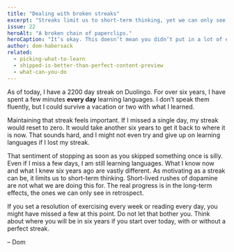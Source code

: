 ```yaml
---
title: "Dealing with broken streaks"
excerpt: "Streaks limit us to short-term thinking, yet we can only see long-term effects in retrospect. It’s okay to break a streak along that way."
issue: 22
heroAlt: "A broken chain of paperclips."
heroCaption: "It’s okay. This doesn’t mean you didn’t put in a lot of effort."
author: dom-habersack
related:
  - picking-what-to-learn
  - shipped-is-better-than-perfect-content-preview
  - what-can-you-do
---
```

As of today, I have a 2200 day streak on Duolingo. For over six years, I have spent a few minutes **every day** learning languages. I don’t speak them fluently, but I could survive a vacation or two with what I learned.

Maintaining that streak feels important. If I missed a single day, my streak would reset to zero. It would take another six years to get it back to where it is now. That sounds hard, and I might not even try and give up on learning languages if I lost my streak.

That sentiment of stopping as soon as you skipped something once is silly. Even if I miss a few days, I am still learning languages.  What I know now and what I knew six years ago are vastly different. As motivating as a streak can be, it limits us to short-term thinking. Short-lived rushes of dopamine are not what we are doing this for. The real progress is in the long-term effects, the ones we can only see in retrospect.

If you set a resolution of exercising every week or reading every day, you might have missed a few at this point. Do not let that bother you. Think about where you will be in six years if you start over today, with or without a perfect streak.

– Dom

